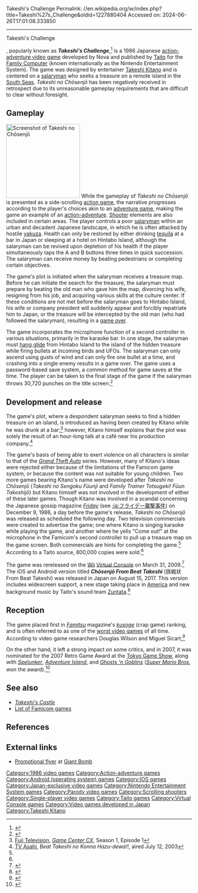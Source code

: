 Takeshi's Challenge
Permalink: //en.wikipedia.org/w/index.php?title=Takeshi%27s_Challenge&oldid=1227880404
Accessed on: 2024-06-26T17:01:08.333850



------
Takeshi's Challenge
{{short description|1986 video game}}
{{Expand Japanese|topic=vg|たけしの挑戦状|date=February 2021}}
{{Infobox video game
| title = Takeshi no Chōsenjō
| image = Takeshi no Chosenjo boxart.png
| caption = 
| developer = Nova Co., Ltd.
| publisher = [[Taito]]
| designer = [[Takeshi Kitano]]
| composer = Hiroshi Fukutsu
| released = '''Famicom'''<BR>{{vgrelease|JP|December 10, 1986}}'''iOS''', '''Android'''<BR>{{vgrelease|JP|August 15, 2017}}
| genre = [[Action-adventure video game|Action-adventure]]
| modes = [[Single player]]
| platforms = [[Nintendo Entertainment System|Famicom]], [[iOS]], [[Android (operating system)|Android]]|
}}

{{nihongo|'''''Takeshi no Chōsenjō'''''|たけしの挑戦状||lit. ''Takeshi's Letter of Challenge''}}, popularly known as '''''Takeshi's Challenge''''',<ref>{{cite web |url=http://kotaku.com/5609031/beat-takeshi-hates-games-computer-and-email-what-about-twitter |title=Beat Takeshi Hates Games, Computers And Email (What About Twitter?) |last=Ashcraft |first=Brian |publisher=[[Kotaku]] |date=2010-08-10 |accessdate=2015-10-06 }}</ref> is a 1986 Japanese [[action-adventure video game]] developed by Nova and published by [[Taito]] for the [[Nintendo Entertainment System|Family Computer]] (known internationally as the Nintendo Entertainment System). The game was designed by entertainer [[Takeshi Kitano]] and is centered on a [[salaryman]] who seeks a treasure on a remote island in the [[South Seas]]. ''Takeshi no Chōsenjō'' has been negatively received in retrospect due to its unreasonable gameplay requirements that are difficult to clear without foresight.

==Gameplay==
[[Image:Takeshi-no-nes-game-screenshot.png|thumb|200px|left|Screenshot of ''Takeshi no Chōsenjō'']]
While the gameplay of ''Takeshi no Chōsenjō'' is presented as a side-scrolling [[action game]], the narrative progresses according to the player's choices akin to an [[adventure game]], making the game an example of an [[Action-adventure video game|action-adventure]]. [[Shooter game|Shooter]] elements are also included in certain areas. The player controls a poor [[salaryman]] within an urban and decadent Japanese landscape, in which he is often attacked by hostile [[yakuza]]. Health can only be restored by either drinking [[tequila]] at a bar in Japan or sleeping at a hotel on Hintabo Island, although the salaryman can be revived upon depletion of his health if the player simultaneously taps the A and B buttons three times in quick succession. The salaryman can receive money by beating pedestrians or completing certain objectives.

The game's plot is initiated when the salaryman receives a treasure map. Before he can initiate the search for the treasure, the salaryman must prepare by beating the old man who gave him the map, divorcing his wife, resigning from his job, and acquiring various skills at the culture center. If these conditions are not met before the salaryman goes to Hintabo Island, his wife or company president will suddenly appear and forcibly repatriate him to Japan, or the treasure will be intercepted by the old man (who had followed the salaryman), resulting in a [[game over]].

The game incorporates the microphone function of a second controller in various situations, primarily in the karaoke bar. In one stage, the salaryman must [[Hang gliding|hang glide]] from Hintabo Island to the island of the hidden treasure while firing bullets at incoming birds and UFOs. The salaryman can only ascend using gusts of wind and can only fire one bullet at a time, and crashing into a single enemy results in a game over. The game uses a password-based save system, a common method for game saves at the time. The player can be taken to the final stage of the game if the salaryman throws 30,720 punches on the title screen.<ref>{{cite web |url=https://www.davideacanfora.com/takeshi-no-chosenjos-infamous-20000-punches/ |title=Takeshi no Chōsenjō's infamous 20,000 punches |date=2022-03-28 |accessdate=2023-01-01 }}</ref>

==Development and release==
The game's plot, where a despondent salaryman seeks to find a hidden treasure on an island, is introduced as having been created by Kitano while he was drunk at a bar;<ref name="CXs1e1">[[Fuji Television]], ''[[Game Center CX]]'', Season 1, Episode 1</ref> however, Kitano himself explains that the plot was solely the result of an hour-long talk at a café near his production company.<ref>[[TV Asahi]], ''Beat Takeshi no Konna Hazu-dewa!!'', aired July 12, 2003</ref>

The game's basis of being able to exert violence on all characters is similar to that of the ''[[Grand Theft Auto]]'' series. However, many of Kitano's ideas were rejected either because of the limitations of the Famicom game system, or because the content was not suitable for young children. Two more games bearing Kitano's name were developed after ''Takeshi no Chōsenjō'' (''Takeshi no Sengoku Fūunji'' and ''Family Trainer Totsugeki! Fūun Takeshijō'') but Kitano himself was not involved in the development of either of these later games. Though Kitano was involved in a scandal concerning the Japanese gossip magazine ''[[Friday (Kodansha magazine)|Friday]]'' (see [[:ja:フライデー襲撃事件]]) on December 9, 1986, a day before the game's release, ''Takeshi no Chōsenjō'' was released as scheduled the following day. Two television commercials were created to advertise the game; one where Kitano is singing karaoke while playing the game, and another where he yells "Come out!" at the microphone in the Famicom's second controller to pull up a treasure map on the game screen. Both commercials are hints for completing the game.<ref name="CXs1e1"/> According to a Taito source, 800,000 copies were sold.<ref name="CXs1e1"/>

The game was rereleased on the [[Wii]] [[Virtual Console]] on March 31, 2009.<ref>{{cite web|url=https://www.eurogamer.net/takeshi-kitanos-legacy-in-video-games|title=Takeshi Kitano's legacy in video games|last=Wen|first=Alan|website=[[Eurogamer]]|date=August 14, 2021|access-date=June 17, 2022}}</ref> The iOS and Android version titled '''''Chōsenjō From Beat Takeshi''''' (挑戦状 From Beat Takeshi) was released in Japan on August 15, 2017. This version includes widescreen support, a new stage taking place in [[United States|America]] and new background music by Taito's sound team [[Zuntata]].<ref>{{cite web |url=https://www.gematsu.com/2017/08/takeshis-challenge-now-available-ios-android-japan |title=''Takeshi's Challenge'' now available for iOS, Android in Japan |last=Romano |first=Sal |date=August 14, 2017 |website=Gematsu |accessdate=May 19, 2020}}</ref>

==Reception==
The game placed first in ''[[Famitsu]]'' magazine's ''[[kusoge]]'' (crap game) ranking, and is often referred to as one of the [[List of video games notable for negative reception|worst video games]] of all time. According to video game researchers Douglas Wilson and Miguel Sicart,<ref>{{cite conference |last1=Wilson |first1=Douglas |first2=Miguel |last2=Sicart |title=Now it's personal: on abusive game design |conference=Proc. [[FuturePlay|International Academic Conference on the Future of Game Design and Technology]] |publisher=ACM |year=2010 |url=http://doougle.net/articles/Abusive_Game_Design.pdf}}</ref>

{{blockquote|''Takeshi no Chousenjou'' stands out as an especially outrageous example of abusive game design because Kitano leveraged his fame to sucker players into buying the game{{nbsp}}... Notably, the majority of these players were children{{nbsp}}– the very audience least equipped to understand Kitano's cruel humor.}}

On the other hand, it left a strong impact on some critics, and in 2007, it was nominated for the 2007 Retro Game Award at the [[Tokyo Game Show]], along with ''[[Spelunker (video game)|Spelunker]]'', ''[[Adventure Island (video game)|Adventure Island]]'', and ''[[Ghosts 'n Goblins]]'' (''[[Super Mario Bros.]]'' won the award).<ref name="news">{{cite web |url=http://news.livedoor.com/article/detail/3317160/ |title=TGS 「レトロゲーム・アワード2007」大賞は『マリオ』！ 生みの親・宮本氏の生プレイも!! |accessdate=2008-04-09 |url-status=dead |archiveurl=https://web.archive.org/web/20110718152911/http://news.livedoor.com/article/detail/3317160/ |archivedate=2011-07-18 }}</ref>

==See also==
*''[[Takeshi's Castle]]''
*[[List of Famicom games]]

==References==
{{reflist}}

==External links==
* [http://www.giantbomb.com/takeshis-challenge/61-25669/promotional-flyer/52-313902/ Promotional flyer] at [[Giant Bomb]]

{{Takeshi Kitano}}

{{DEFAULTSORT:Takeshi no Chosenjo}}
[[Category:1986 video games]]
[[Category:Action-adventure games]]
[[Category:Android (operating system) games]]
[[Category:IOS games]]
[[Category:Japan-exclusive video games]]
[[Category:Nintendo Entertainment System games]]
[[Category:Parody video games]]
[[Category:Scrolling shooters]]
[[Category:Single-player video games]]
[[Category:Taito games]]
[[Category:Virtual Console games]]
[[Category:Video games developed in Japan]]
[[Category:Takeshi Kitano]]